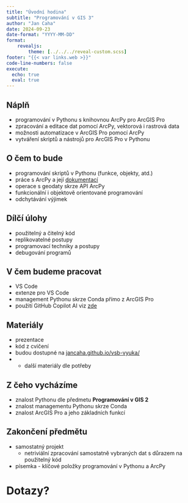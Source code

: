 ```yaml
---
title: "Úvodní hodina"
subtitle: "Programování v GIS 3"
author: "Jan Caha"
date: 2024-09-23
date-format: "YYYY-MM-DD"
format: 
    revealjs:
        theme: [../../../reveal-custom.scss]
footer: "{{< var links.web >}}"
code-line-numbers: false
execute:
  echo: true
  eval: true
---
```


## Náplň

- programování v [Pythonu]{.software} s knihovnou [ArcPy]{.software} pro [ArcGIS Pro]{.software}
- zpracování a editace dat pomocí [ArcPy]{.software}, vektorová i rastrová data
- možnosti automatizace v [ArcGIS Pro]{.software} pomocí [ArcPy]{.software}
- vytváření skriptů a nástrojů pro [ArcGIS Pro]{.software} v [Pythonu]{.software}

## O čem to bude

- programování skriptů v Pythonu (funkce, objekty, atd.)
- práce s [ArcPy]{.software} a její [dokumentací](https://pro.arcgis.com/en/pro-app/latest/arcpy/get-started/what-is-arcpy-.htm)
- operace s geodaty skrze API [ArcPy]{.software}
- funkcionální i objektově orientované programování
- odchytávání výjimek
  
## Dílčí úlohy

- použitelný a čitelný kód 
- replikovatelné postupy
- programovací techniky a postupy
- debugování programů

## V čem budeme pracovat

- [VS Code]{.software}
- extenze pro [VS Code]{.software}
- management Pythonu skrze [Conda]{.software} přímo z [ArcGIS Pro]{.software}
- použití [GitHub Copilot AI]{.tool} viz [zde](../../../tools/github-copilot.qmd)

## Materiály

- prezentace
- kód z cvičení
- budou dostupné na [jancaha.github.io/vsb-vyuka/](jancaha.github.io/vsb-vyuka/)
- + další materiály dle potřeby

## Z čeho vycházíme

- znalost Pythonu dle předmetu **Programování v GIS 2**
- znalost managementu Pythonu skrze [Conda]{.software}
- znalost [ArcGIS Pro]{.software} a jeho základních funkcí

## Zakončení předmětu

- samostatný projekt
  - netriviální zpracování samostatně vybraných dat s důrazem na použitelný kód 
- písemka - klíčové položky programování v Pythonu a [ArcPy]{.software}
 
# Dotazy?{.center}